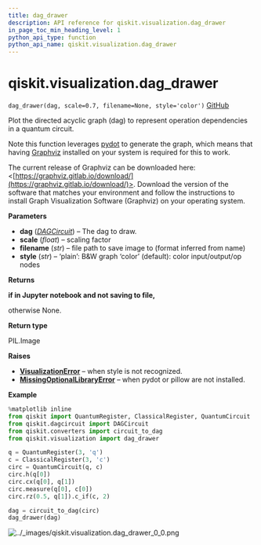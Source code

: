 ```yaml
---
title: dag_drawer
description: API reference for qiskit.visualization.dag_drawer
in_page_toc_min_heading_level: 1
python_api_type: function
python_api_name: qiskit.visualization.dag_drawer
---
```


# qiskit.visualization.dag\_drawer

<span id="qiskit.visualization.dag_drawer" />

`dag_drawer(dag, scale=0.7, filename=None, style='color')` [GitHub](https://github.com/qiskit/qiskit/tree/stable/0.18/qiskit/visualization/dag_visualization.py "view source code")

Plot the directed acyclic graph (dag) to represent operation dependencies in a quantum circuit.

Note this function leverages [pydot](https://github.com/erocarrera/pydot) to generate the graph, which means that having [Graphviz](https://www.graphviz.org/) installed on your system is required for this to work.

The current release of Graphviz can be downloaded here: \<[https://graphviz.gitlab.io/download/](https://graphviz.gitlab.io/download/)>. Download the version of the software that matches your environment and follow the instructions to install Graph Visualization Software (Graphviz) on your operating system.

**Parameters**

*   **dag** ([*DAGCircuit*](qiskit.dagcircuit.DAGCircuit "qiskit.dagcircuit.DAGCircuit")) – The dag to draw.
*   **scale** (*float*) – scaling factor
*   **filename** (*str*) – file path to save image to (format inferred from name)
*   **style** (*str*) – ‘plain’: B\&W graph ‘color’ (default): color input/output/op nodes

**Returns**

**if in Jupyter notebook and not saving to file,**

otherwise None.

**Return type**

PIL.Image

**Raises**

*   [**VisualizationError**](qiskit.visualization.VisualizationError "qiskit.visualization.VisualizationError") – when style is not recognized.
*   [**MissingOptionalLibraryError**](qiskit.aqua.MissingOptionalLibraryError "qiskit.aqua.MissingOptionalLibraryError") – when pydot or pillow are not installed.

**Example**

```python
%matplotlib inline
from qiskit import QuantumRegister, ClassicalRegister, QuantumCircuit
from qiskit.dagcircuit import DAGCircuit
from qiskit.converters import circuit_to_dag
from qiskit.visualization import dag_drawer

q = QuantumRegister(3, 'q')
c = ClassicalRegister(3, 'c')
circ = QuantumCircuit(q, c)
circ.h(q[0])
circ.cx(q[0], q[1])
circ.measure(q[0], c[0])
circ.rz(0.5, q[1]).c_if(c, 2)

dag = circuit_to_dag(circ)
dag_drawer(dag)
```

![../\_images/qiskit.visualization.dag\_drawer\_0\_0.png](/images/api/qiskit/0.29/qiskit.visualization.dag_drawer_0_0.png)

